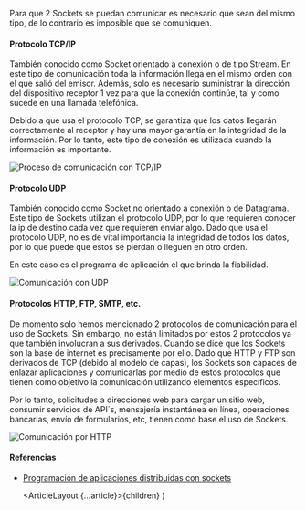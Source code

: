 

Para que 2 Sockets se puedan comunicar es necesario que sean del mismo tipo,
de lo contrario es imposible que se comuniquen.

#### Protocolo TCP/IP

También conocido como Socket orientado a conexión o de tipo Stream.
En este tipo de comunicación toda la información llega en el mismo
orden con el que salió del emisor. Además, solo es necesario suministrar
la dirección del dispositivo receptor 1 vez para que la conexión continúe,
tal y como sucede en una llamada telefónica.

Debido a que usa el protocolo TCP, se garantiza que los datos llegarán
correctamente al receptor y hay una mayor garantía en la integridad de
la información. Por lo tanto, este tipo de conexión es utilizada cuando
la información es importante.

![Proceso de comunicación con TCP/IP](https://upload.wikimedia.org/wikipedia/commons/thumb/9/98/Tcp-handshake.svg/1024px-Tcp-handshake.svg.png)

#### Protocolo UDP

También conocido como Socket no orientado a conexión o de Datagrama.
Este tipo de Sockets utilizan el protocolo UDP, por lo que requieren
conocer la ip de destino cada vez que requieren enviar algo. Dado que
usa el protocolo UDP, no es de vital importancia la integridad de todos
los datos, por lo que puede que estos se pierdan o lleguen en otro orden.

En este caso es el programa de aplicación el que brinda la fiabilidad.

![Comunicación con UDP](https://www.profesionalreview.com/wp-content/uploads/2020/02/protocolo-TCP-IP-05.png)

#### Protocolos HTTP, FTP, SMTP, etc.

De momento solo hemos mencionado 2 protocolos de comunicación para el uso de Sockets.
Sin embargo, no están limitados por estos 2 protocolos ya que también involucran a
sus derivados. Cuando se dice que los Sockets son la base de internet es precisamente
por ello. Dado que HTTP y FTP son derivados de TCP (debido al modelo de capas),
los Sockets son capaces de enlazar aplicaciones y comunicarlas por medio de estos
protocolos que tienen como objetivo la comunicación utilizando elementos específicos.

Por lo tanto, solicitudes a direcciones web para cargar un sitio web,
consumir servicios de API´s, mensajería instantánea en línea, operaciones
bancarias, envío de formularios, etc, tienen como base el uso de Sockets.

![Comunicación por HTTP](https://todosobreredes503.files.wordpress.com/2014/10/img1016.gif)

#### Referencias

- [Programación de aplicaciones distribuidas con sockets](http://www.atc.uniovi.es/inf_superior/4atc/DISTRIBUIDAS/prog_ap_dist_sock.pdf)

  <ArticleLayout {...article}>{children}</ArticleLayout>
)
